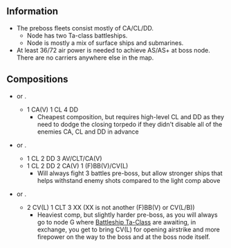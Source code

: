 {{Map/Header}}
{{Map/Info
|en = Jam Island
|jp = ジャム島沖
|romaji = Jamu-tō oki
|exp_hq = 110
|exp_hq_boss = 1520
|strategy_name = [[wikipedia:Battle_of_the_Java_Sea|Jam Island Capture Tactics]]
|strategy_name_ja = ジャム島攻略作戦
|strategy_info = As the first phase of Western operation, you are going to deploy your fleet on the Jam Island. Conduct this operation!  (Lookout for enemy submarines strictly too.)
|strategy_info_ja = 西方作戦の第一段階として艦隊をジャム島攻略に展開！作戦を実施せよ！　(対潜警戒も厳とせよ)
}}
{{MapBranchingTable
|title = 4-1 Branching Rules
|expand = true
|id = 4-1

|0 -> A, C = *Random routing

|C -> E, F/empty = 
* If (F)BB(V)+CV(L/B) ≥ 5, go to E.
* If (F)BB(V)+CV(L/B) ≤ 2, go to F.
* If (F)BB(V)+CV(L/B) = 4, 30% F, 70% E
*Else, random routing (50/50)

|D -> G, H = 
*Random routing if fleet contains any SS(V)
* If (F)BB(V)+CV(L/B) ≥ 5, go to H.
*Otherwise
**Meeting '''ANY''' of the following to '''FORCE''' G
***DD+DE ≤ 1
***Fleet contains any (F)BB(V) or CV(B/L) '''AND''' DD = 3
***Fleet contains any (F)BB(V) or CV(B/L), CL = 0 '''AND''' DD ≤ 3
***(F)BB(V)+CV(L/B) = 4
**Meeting '''ANY''' of the following to go to H
***Fleet contains no (F)BB(V) and CV(B/L)
***DD ≥ 4
***CA(V) ≥ 1 '''AND''' CL+CA(V) ≥ 3
*Random routing if not meeting any of the above conditions

|F/empty -> D = * Do not meet the requirements to go to H.
|F/empty -> H = 
* Meet '''ALL''' of the following requirements:
** No (F)BB(V) or CV(L/B)
**Meet '''one''' of the following 
***Amount of DD ≥ 4 and CL ≥ 1
***DD+DE = 6

|H -> I/empty, J = 
* Meeting '''ANY''' of the following '''FORCES''' you to I:
** (F)BB(V)+CV(L/B) ≥ 5
** Fleet contains SS(V)
* Go to J if amount of (F)BB(V)+CV(L/B) ≤ 1 '''AND''' DD ≥ 2
* Else, random routing.
}}

==Information==
*The preboss fleets consist mostly of CA/CL/DD.
**Node {{Event/Route|G|red}} has two Ta-class battleships.
**Node {{Event/Route|D|red}} is mostly a mix of surface ships and submarines.
*At least 36/72 air power is needed to achieve AS/AS+ at boss node. There are no carriers anywhere else in the map.

==Compositions==
*{{Event/Route|C|red|F|blue|H|red|J|red}} or {{Event/Route|A|red|B|green|D|red|H|red|J|red}}.
**1 CA(V) 1 CL 4 DD
***Cheapest composition, but requires high-level CL and DD as they need to dodge the closing torpedo if they didn't disable all of the enemies CA, CL and DD in advance
*{{Event/Route|C|red|F|blue|D|red|H|red|J|red}} or {{Event/Route|A|red|B|green|D|red|H|red|J|red}}.
**1 CL 2 DD 3 AV/CLT/CA(V)
**1 CL 2 DD 2 CA(V) 1 (F)BB(V)/CV(L)
***Will always fight 3 battles pre-boss, but allow stronger ships that helps withstand enemy shots compared to the light comp above
*{{Event/Route|C|red|F|blue|D|red|G|red|J|red}} or {{Event/Route|A|red|B|green|D|red|G|red|J|red}}.
**2 CV(L) 1 CLT 3 XX (XX is not another (F)BB(V) or CV(L/B))
***Heaviest comp, but slightly harder pre-boss, as you will always go to node G where [[Battleship Ta-Class]] are awaiting, in exchange, you get to bring CV(L) for opening airstrike and more firepower on the way to the boss and at the boss node itself.

{{Map/Footer}}